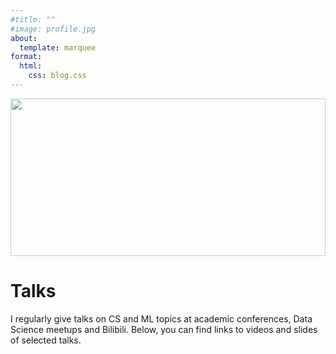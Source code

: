 ```yaml
---
#title: ""
#image: profile.jpg
about:
  template: marquee
format:
  html:
    css: blog.css
---
```


```{=html}
<div class="container">
  <div style="width:100%;height:0; padding-top:50%;position:relative;">
    <img src="../images/menu/photo_talks.jpg" style="width:100%; opacity:0.8; position:absolute; top:0; left:0">
  </div>  
  <div class="content">
    <h1>Talks</h1>
    <p><span class="cover-desc" style="color:var(--page-desc-color)">I regularly give talks on CS and ML topics at academic conferences, Data Science meetups and Bilibili. Below, you can find links to videos and slides of selected talks.</span></p>
  </div>
</div>
```


